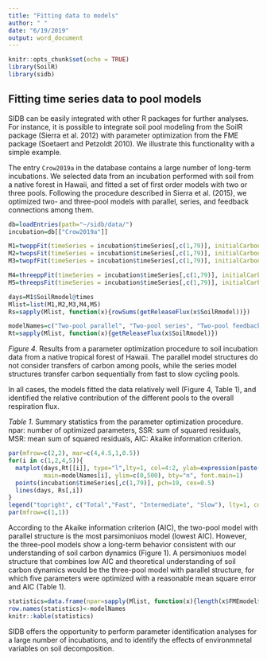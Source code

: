 ```yaml
---
title: "Fitting data to models"
author: " "
date: "6/19/2019"
output: word_document
---
```


```r
knitr::opts_chunk$set(echo = TRUE)
library(SoilR)
library(sidb)
```

## Fitting time series data to pool models
SIDB can be easily integrated with other R packages for further analyses. For instance, it is possible to integrate soil pool modeling from the SoilR package (Sierra et al. 2012) with parameter optimization from the FME package (Soetaert and Petzoldt 2010). We illustrate this functionality with a simple example.

The entry `Crow2019a` in the database contains a large number of long-term incubations. We selected data from an incubation performed with soil from a native forest in Hawaii, and fitted a set of first order models with two or three pools. Following the procedure described in Sierra et al. (2015), we optimized two- and three-pool models with parallel, series, and feedback connections among them. 


```r
db=loadEntries(path="~/sidb/data/")
incubation=db[["Crow2019a"]]

M1=twoppFit(timeSeries = incubation$timeSeries[,c(1,79)], initialCarbon=incubation$initConditions[78,"carbonMean"]*10000, inipars=c(0.01, 0.001, 0.1))
M2=twopsFit(timeSeries = incubation$timeSeries[,c(1,79)], initialCarbon=incubation$initConditions[78,"carbonMean"]*10000, inipars=c(0.005, 0.00001, 0.1, 0.01))
M3=twopfFit(timeSeries = incubation$timeSeries[,c(1,79)], initialCarbon=incubation$initConditions[78,"carbonMean"]*10000, inipars=c(0.005, 0.00001, 0.1, 0.01, 0.01))

M4=threeppFit(timeSeries = incubation$timeSeries[,c(1,79)], initialCarbon=incubation$initConditions[78,"carbonMean"]*10000, inipars = c(0.05, 0.01, 0.001, 0.1, 0.1))
M5=threepsFit(timeSeries = incubation$timeSeries[,c(1,79)], initialCarbon=incubation$initConditions[78,"carbonMean"]*10000, inipars=c(0.9,0.01, 0.000001, 0.01, 0.01, 0.01, 0.1))

days=M1$SoilRmodel@times
Mlist=list(M1,M2,M3,M4,M5)
Rs=sapply(Mlist, function(x){rowSums(getReleaseFlux(x$SoilRmodel))})

modelNames=c("Two-pool parallel", "Two-pool series", "Two-pool feedback", "Three-pool parallel", "Three-pool series")
Rt=sapply(Mlist, function(x){getReleaseFlux(x$SoilRmodel)})
```
*Figure 4.* Results from a parameter optimization procedure to soil incubation data from a native tropical forest of Hawaii. The parallel model structures do not consider transfers of carbon among pools, while the series model structures transfer carbon sequentially from fast to slow cycling pools. 


In all cases, the models fitted the data relatively well (Figure 4, Table 1), and identified the relative contribution of the different pools to the overall respiration flux. 

*Table 1.* Summary statistics from the parameter optimization procedure. npar: number of optimized parameters, SSR: sum of squared residuals, MSR: mean sum of squared residuals, AIC: Akaike information criterion. 
```r
par(mfrow=c(2,2), mar=c(4,4.5,1,0.5))
for(i in c(1,2,4,5)){
  matplot(days,Rt[[i]], type="l",lty=1, col=4:2, ylab=expression(paste("Respiration (",mu, "gC g soi", l^-1, "da", y^-1, ")")),
          main=modelNames[i], ylim=c(0,500), bty="n", font.main=1)
  points(incubation$timeSeries[,c(1,79)], pch=19, cex=0.5)
  lines(days, Rs[,i])
}
legend("topright", c("Total","Fast", "Intermediate", "Slow"), lty=1, col=c(1,4:2), bty="n")
par(mfrow=c(1,1))
```

According to the Akaike information criterion (AIC), the two-pool model with parallel structure is the most parsimoniuos model (lowest AIC). However, the three-pool models show a long-term behavior consistent with our understanding of soil carbon dynamics (Figure 1). A persimoniuos model structure that combines low AIC and theoretical understanding of soil carbon dynamics would be the three-pool model with parallel structure, for which five parameters were optimized with a reasonable mean square error and AIC (Table 1).

```r
statistics=data.frame(npar=sapply(Mlist, function(x){length(x$FMEmodel$par)}), SSR=sapply(Mlist, function(x){x$FMEmodel$ssr}), MSR=sapply(Mlist, function(x){x$FMEmodel$ms}), AIC=sapply(Mlist, function(x){x$AIC}))
row.names(statistics)<-modelNames
knitr::kable(statistics)
```

SIDB offers the opportunity to perform parameter identification analyses for a large number of incubations, and to identify the effects of environmnetal variables on soil decomposition.


